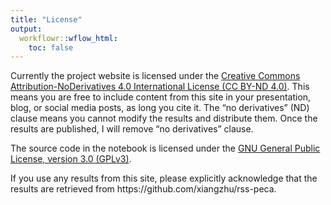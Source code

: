 ```yaml
---
title: "License"
output:
  workflowr::wflow_html:
    toc: false
---
```


Currently the project website is licensed under the
[Creative Commons Attribution-NoDerivatives 4.0 International License (CC BY-ND 4.0)][site-license].
This means you are free to include content from this site in your presentation, blog, or social media posts, as long you cite it.
The "no derivatives" (ND) clause means you cannot modify the results and distribute them.
Once the results are published, I will remove “no derivatives” clause.

The source code in the notebook is licensed under the [GNU General Public License, version 3.0 (GPLv3)][code-license].

If you use any results from this site, please explicitly acknowledge that
the results are retrieved from https://github.com/xiangzhu/rss-peca.

[code-license]: https://www.gnu.org/licenses/gpl-3.0.txt
[site-license]: https://creativecommons.org/licenses/by-nd/4.0/
